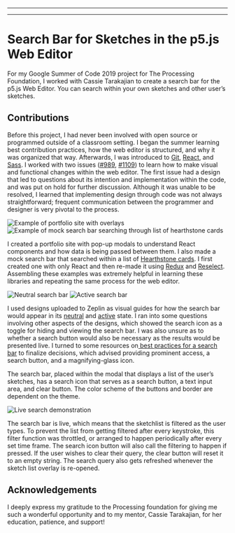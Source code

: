 
---

---
# Search Bar for Sketches in the p5.js Web Editor

For my Google Summer of Code 2019 project for The Processing Foundation, I worked with Cassie Tarakajian to create a search bar for the p5.js Web Editor. You can search within your own sketches and other user’s sketches.  

## Contributions

Before this project, I had never been involved with open source or programmed outside of a classroom setting. I began the summer learning best contribution practices, how the web editor is structured, and why it was organized that way. Afterwards, I was introduced to [Git](https://git-scm.com/), [React](https://reactjs.org/), and [Sass](https://sass-lang.com/). I worked with two issues ([#989](https://github.com/processing/p5.js-web-editor/issues/989), [#1109](https://github.com/processing/p5.js-web-editor/pull/1109#pullrequestreview-253008128)) to learn how to make visual and functional changes within the web editor. The first issue had a design that led to questions about its intention and implementation within the code, and was put on hold for further discussion. Although it was unable to be resolved, I learned that implementing design through code was not always straightforward; frequent communication between the programmer and designer is very pivotal to the process.


![Example of portfolio site with overlays](https://drive.google.com/uc?export=view&id=19J9j3Bj8EmyxAgaorsrrYSmbngsnkofh) ![Example of mock search bar searching through list of hearthstone cards](https://drive.google.com/uc?export=view&id=1pZ_MYdn6rSlSgXTs9e6xCm2x_nP41ftm)


I created a portfolio site with pop-up modals to understand React components and how data is being passed between them. I also made a mock search bar that searched within a list of [Hearthstone cards](https://hearthstonejson.com/). I first created one with only React and then re-made it using [Redux](https://redux.js.org/) and [Reselect](https://github.com/reduxjs/reselect). Assembling these examples was extremely helpful in learning these libraries and repeating the same process for the web editor.


![Neutral search bar](https://drive.google.com/uc?export=view&id=1ZotyuZ7Gvha_Knz-37PVS8v-Dsq7R4pU)
![Active search bar](https://drive.google.com/uc?export=view&id=1VN2abuO6eaC_Yq4y7VM6Z_nQfteFbRvm)


I used designs uploaded to Zeplin as visual guides for how the search bar would appear in its [neutral](https://app.zeplin.io/project/55f746c54a02e1e50e0632c3/screen/59413d89c2b5318d69be12d3) and [active](https://app.zeplin.io/project/55f746c54a02e1e50e0632c3/screen/59413d88cda26c1669f83fea) state. I ran into some questions involving other aspects of the designs, which showed the search icon as a toggle for hiding and viewing the search bar. I was also unsure as to whether a search button would also be necessary as the results would be presented live. I turned to some resources on[ best practices for a search bar](https://uxplanet.org/design-a-perfect-search-box-b6baaf9599c) to finalize decisions, which advised providing prominent access, a search button, and a magnifying-glass icon.

The search bar, placed within the modal that displays a list of the user’s sketches, has a search icon that serves as a search button, a text input area, and clear button. The color scheme of the buttons and border are dependent on the theme.


![Live search demonstration](https://drive.google.com/uc?export=view&id=1KCRF66qkTUnsFe_dvzO2FNqh9jl7zJ6M)


The search bar is live, which means that the sketchlist is filtered as the user types. To prevent the list from getting filtered after every keystroke, this filter function was throttled, or arranged to happen periodically after every set time frame. The search icon button will also call the filtering to happen if pressed. If the user wishes to clear their query, the clear button will reset it to an empty string. The search query also gets refreshed whenever the sketch list overlay is re-opened.

## Acknowledgements

I deeply express my gratitude to the Processing foundation for giving me such a wonderful opportunity and to my mentor, Cassie Tarakajian, for her education, patience, and support!


